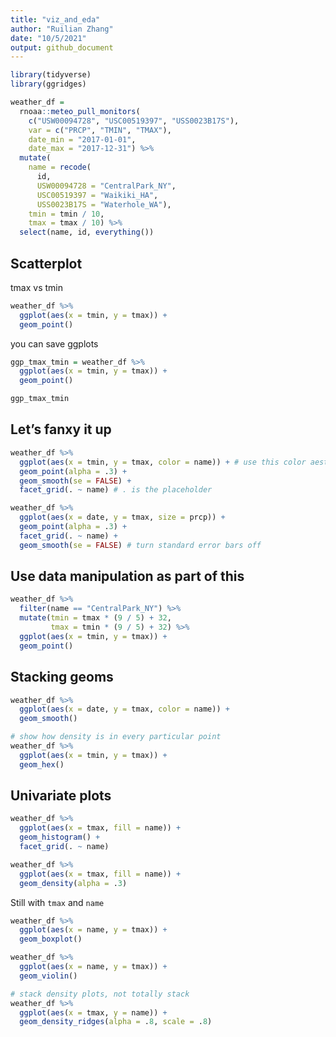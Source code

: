 ```yaml
---
title: "viz_and_eda"
author: "Ruilian Zhang"
date: "10/5/2021"
output: github_document
---
```


```r
library(tidyverse)
library(ggridges)
```

```r
weather_df = 
  rnoaa::meteo_pull_monitors(
    c("USW00094728", "USC00519397", "USS0023B17S"),
    var = c("PRCP", "TMIN", "TMAX"), 
    date_min = "2017-01-01",
    date_max = "2017-12-31") %>%
  mutate(
    name = recode(
      id, 
      USW00094728 = "CentralPark_NY", 
      USC00519397 = "Waikiki_HA",
      USS0023B17S = "Waterhole_WA"),
    tmin = tmin / 10,
    tmax = tmax / 10) %>%
  select(name, id, everything())
```



## Scatterplot

tmax vs tmin

```r
weather_df %>% 
  ggplot(aes(x = tmin, y = tmax)) + 
  geom_point()
```

you can save ggplots

```r
ggp_tmax_tmin = weather_df %>% 
  ggplot(aes(x = tmin, y = tmax)) + 
  geom_point()

ggp_tmax_tmin
```


## Let's fanxy it up

```r
weather_df %>% 
  ggplot(aes(x = tmin, y = tmax, color = name)) + # use this color aesthetic for all geometry below
  geom_point(alpha = .3) +
  geom_smooth(se = FALSE) +
  facet_grid(. ~ name) # . is the placeholder
```

```r
weather_df %>% 
  ggplot(aes(x = date, y = tmax, size = prcp)) + 
  geom_point(alpha = .3) +
  facet_grid(. ~ name) +
  geom_smooth(se = FALSE) # turn standard error bars off
```


## Use data manipulation as part of this

```r
weather_df %>% 
  filter(name == "CentralPark_NY") %>% 
  mutate(tmin = tmax * (9 / 5) + 32,
         tmax = tmin * (9 / 5) + 32) %>% 
  ggplot(aes(x = tmin, y = tmax)) +
  geom_point()
```


## Stacking geoms

```r
weather_df %>% 
  ggplot(aes(x = date, y = tmax, color = name)) +
  geom_smooth()
```

```r
# show how density is in every particular point
weather_df %>% 
  ggplot(aes(x = tmin, y = tmax)) +
  geom_hex()
```


## Univariate plots

```r
weather_df %>% 
  ggplot(aes(x = tmax, fill = name)) +
  geom_histogram() +
  facet_grid(. ~ name)
```

```r
weather_df %>% 
  ggplot(aes(x = tmax, fill = name)) +
  geom_density(alpha = .3)
```

Still with `tmax` and `name`

```r
weather_df %>% 
  ggplot(aes(x = name, y = tmax)) +
  geom_boxplot()
```

```r
weather_df %>% 
  ggplot(aes(x = name, y = tmax)) +
  geom_violin()
```

```r
# stack density plots, not totally stack
weather_df %>% 
  ggplot(aes(x = tmax, y = name)) +
  geom_density_ridges(alpha = .8, scale = .8)
```

